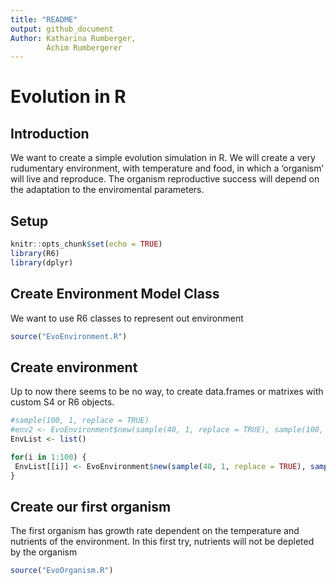 ```yaml
---
title: "README"
output: github_document
Author: Katharina Rumberger,
        Achim Rumbergerer
---
```

# Evolution in R

## Introduction
We want to create a simple evolution simulation in R.
We will create a very rudumentary environment, with temperature and food, in which a 'organism' will live and reproduce. The organism reproductive success will depend on the adaptation to the enviromental parameters. 

## Setup

```r
knitr::opts_chunk$set(echo = TRUE)
library(R6)
library(dplyr)
```

## Create Environment Model Class 

We want to use R6 classes to represent out environment 
```r
source("EvoEnvironment.R")
```

## Create environment
Up to now there seems to be no way, to create data.frames or matrixes with custom S4 or R6 objects.


```r
#sample(100, 1, replace = TRUE)
#env2 <- EvoEnvironment$new(sample(40, 1, replace = TRUE), sample(100, 1, replace = TRUE))
EnvList <- list()

for(i in 1:100) {
 EnvList[[i]] <- EvoEnvironment$new(sample(40, 1, replace = TRUE), sample(100, 1, replace = TRUE))
}

```

## Create our first organism
The first organism has growth rate dependent on the temperature and nutrients of the environment.
In this first try, nutrients will not be depleted by the organism
```r
source("EvoOrganism.R")

```